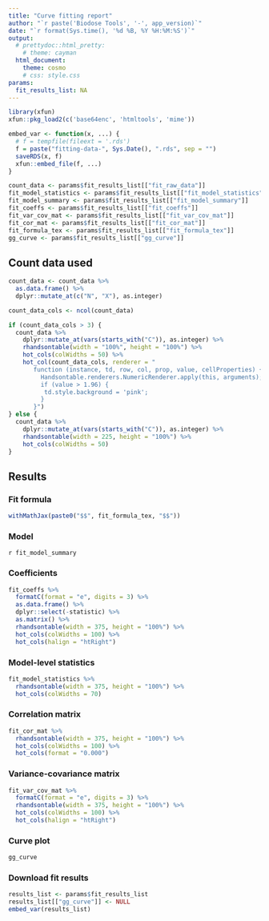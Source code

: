 ```yaml
---
title: "Curve fitting report"
author: "`r paste('Biodose Tools', '-', app_version)`"
date: "`r format(Sys.time(), '%d %B, %Y %H:%M:%S')`"
output: 
  # prettydoc::html_pretty:
    # theme: cayman
  html_document:
    theme: cosmo
    # css: style.css
params:
  fit_results_list: NA
---
```


```r
library(xfun)
xfun::pkg_load2(c('base64enc', 'htmltools', 'mime'))
```

```r
embed_var <- function(x, ...) {
  # f = tempfile(fileext = '.rds')
  f = paste("fitting-data-", Sys.Date(), ".rds", sep = "")
  saveRDS(x, f)
  xfun::embed_file(f, ...)
}
```

```r
count_data <- params$fit_results_list[["fit_raw_data"]]
fit_model_statistics <- params$fit_results_list[["fit_model_statistics"]]
fit_model_summary <- params$fit_results_list[["fit_model_summary"]]
fit_coeffs <- params$fit_results_list[["fit_coeffs"]]
fit_var_cov_mat <- params$fit_results_list[["fit_var_cov_mat"]]
fit_cor_mat <- params$fit_results_list[["fit_cor_mat"]]
fit_formula_tex <- params$fit_results_list[["fit_formula_tex"]]
gg_curve <- params$fit_results_list[["gg_curve"]]
```

## Count data used
```r
count_data <- count_data %>% 
  as.data.frame() %>% 
  dplyr::mutate_at(c("N", "X"), as.integer)

count_data_cols <- ncol(count_data)

if (count_data_cols > 3) {
  count_data %>% 
    dplyr::mutate_at(vars(starts_with("C")), as.integer) %>% 
    rhandsontable(width = "100%", height = "100%") %>% 
    hot_cols(colWidths = 50) %>% 
    hot_col(count_data_cols, renderer = "
       function (instance, td, row, col, prop, value, cellProperties) {
         Handsontable.renderers.NumericRenderer.apply(this, arguments);
         if (value > 1.96) {
          td.style.background = 'pink';
         }
       }")
} else {
  count_data %>% 
    dplyr::mutate_at(vars(starts_with("C")), as.integer) %>% 
    rhandsontable(width = 225, height = "100%") %>% 
    hot_cols(colWidths = 50)
}
```

## Results

### Fit formula
```r
withMathJax(paste0("$$", fit_formula_tex, "$$"))
```

### Model
`r fit_model_summary`


### Coefficients
```r
fit_coeffs %>% 
  formatC(format = "e", digits = 3) %>%
  as.data.frame() %>%
  dplyr::select(-statistic) %>%
  as.matrix() %>%
  rhandsontable(width = 375, height = "100%") %>%
  hot_cols(colWidths = 100) %>%
  hot_cols(halign = "htRight")
```

### Model-level statistics
```r
fit_model_statistics %>% 
  rhandsontable(width = 375, height = "100%") %>%
  hot_cols(colWidths = 70)
```

### Correlation matrix
```r
fit_cor_mat %>% 
  rhandsontable(width = 375, height = "100%") %>%
  hot_cols(colWidths = 100) %>%
  hot_cols(format = "0.000")
```

### Variance-covariance matrix
```r
fit_var_cov_mat %>% 
  formatC(format = "e", digits = 3) %>% 
  rhandsontable(width = 375, height = "100%") %>%
  hot_cols(colWidths = 100) %>%
  hot_cols(halign = "htRight")
```

### Curve plot
```r
gg_curve
```


### Download fit results
```r
results_list <- params$fit_results_list
results_list[["gg_curve"]] <- NULL
embed_var(results_list)
```
